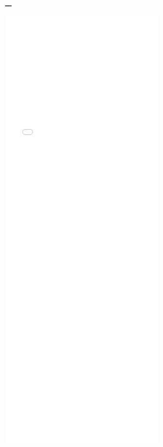 ---
---

<iframe src="./helpfiles/mregger.html" width="100%" style="height: 100em; border: none">
</iframe>
